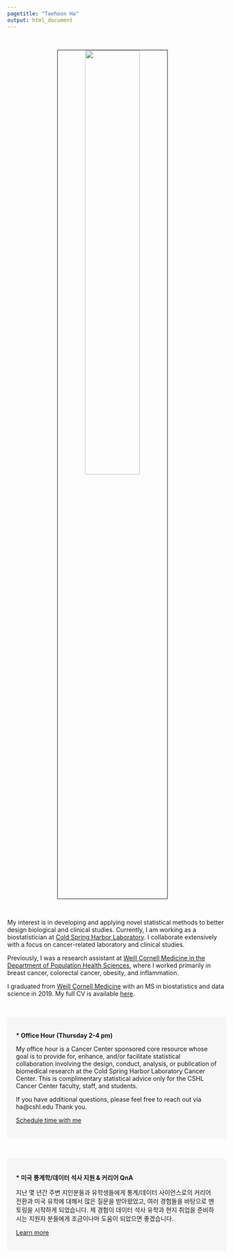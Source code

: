 ```yaml
---
pagetitle: "Taehoon Ha"
output: html_document
---
```


<link rel="stylesheet" href="styles.css" type="text/css">
<link rel="stylesheet" href="site_libs/academicons-1.9.1/css/academicons.min.css"/>

<br>

<p align="center">
<img src="images/taehoonh.jpg" style="width:50%; border:0.5px solid; margin-right: 20px" align="center">
</p>
<br>

My interest is in developing and applying novel statistical methods to better design biological and clinical studies. Currently, I am working as a biostatistician at [Cold Spring Harbor Laboratory](https://www.cshl.edu/research/cancer/animal-facility/). I collaborate extensively with a focus on cancer-related laboratory and clinical studies.

Previously, I was a research assistant at [Weill Cornell Medicine in the Department of Population Health Sciences](https://phs.weill.cornell.edu/research-collaboration/our-divisions/biostatistics), where I worked primarily in breast cancer, colorectal cancer, obesity, and inflammation.

I graduated from [Weill Cornell Medicine](https://weill.cornell.edu/) with an MS in biostatistics and data science in 2019. My full CV is available [here](files/TaehoonHa_Biosketch_202107.pdf).

<!-- Beyond the lab, I am also analyzing brain and liver transcriptome data to identify differentially expressed genes associated with the exposure to ultra-fine dust, PM$_{2.5}$, under the supervision of [Bongsoo Park, Ph.D.](https://www.linkedin.com/in/bongsoo-park-678b0416/) at the National Insitute of Health and Johns Hopkins Bloomberg School of Public Health. -->

<br>

<style>
div.box { background-color:#F6F6F6; border-radius: 5px; padding: 20px;}
</style>
<div class = "box">
<strong>* Office Hour (Thursday 2-4 pm)</strong> <br>

My office hour is a Cancer Center sponsored core resource whose goal is to provide for, enhance, and/or facilitate statistical collaboration involving the design, conduct, analysis, or publication of biomedical research at the Cold Spring Harbor Laboratory Cancer Center. This is complimentary statistical advice only for the CSHL Cancer Center faculty, staff, and students.

If you have additional questions, please feel free to reach out via ha@cshl.edu Thank you.
<br>

<!-- Calendly link widget begin -->
<link href="https://assets.calendly.com/assets/external/widget.css" rel="stylesheet">
<script src="https://assets.calendly.com/assets/external/widget.js" type="text/javascript"></script>
<a href="" onclick="Calendly.initPopupWidget({url: 'https://calendly.com/cshlbiostat'});return false;">Schedule time with me</a>
<!-- Calendly link widget end -->

</div>

<br>

<div>
<style>
div.box { background-color:#F6F6F6; border-radius: 5px; padding: 20px;}
</style>
<div class = "box">
<strong>* 미국 통계학/데이터 석사 지원 & 커리어 QnA </strong> <br>

지난 몇 년간 주변 지인분들과 유학생들에게 통계/데이터 사이언스로의 커리어 전환과 미국 유학에 대해서 많은 질문을 받아왔었고, 여러 경험들을 바탕으로 멘토링을 시작하게 되었습니다. 제 경험이 데이터 석사 유학과 현지 취업을 준비하시는 지원자 분들에게 조금이나마 도움이 되었으면 좋겠습니다.

[Learn more](mentoring.html)

</div>




<!-- <style> -->
<!-- div.box { background-color:#F6F6F6; border-radius: 5px; padding: 20px;} -->
<!-- </style> -->
<!-- <div class = "box"> -->
<!-- <strong>On-going Projects `(10/22/2020 updated)` </strong> <br> -->

<!-- <br> -->

<!-- [Dr. Andrew J. Dannenberg collaboration] -->

<!-- - Srijani's fructose diet-cancer study -->

<!-- - DEXA study -->

<!-- - Predicting aromatase levels using blood biomarker data -->


<!-- <br> -->


<!-- [Dr. Bongsoo Park collaboration] -->

<!-- - Transcriptome and epigenome atlas for air pollution $\text{PM}_{2.5}$: Brain map -->

<!-- - Transcriptome and epigenome atlas for air pollution $\text{PM}_{2.5}$: Liver -->

<!-- - Germ-free mice project: brain, liver, and microbiome datasets -->

<!-- - Liver single-cell (Western diet): Liver cell type prediction and clustering -->

<!-- - Cancer single-cell: PDX humanized mice vs wild-type mice -->

<!-- <br> -->

<!-- [Independent research] -->

<!-- - Bayesian model averaging approach for RNA-seq counts data (**BMASeq**) and its application -->

<!-- - R package development for **BMASeq** to improve the identification of differentially expressed (DE) genes in high dimensional setting -->

<!-- </div> -->
